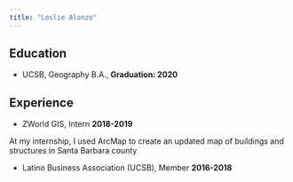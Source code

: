 ```yaml
---
title: "Leslie Alonzo"
---
```


## Education

* UCSB, Geography B.A., **Graduation: 2020**


## Experience

* ZWorld GIS, Intern **2018-2019**  

 At my internship, I used ArcMap to create an updated map of buildings and structures in Santa Barbara county 

* Latino Business Association (UCSB), Member **2016-2018**

